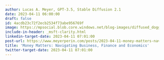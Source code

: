 ```yaml
---
author: Lucas A. Meyer, GPT-3.5, Stable Diffusion 2.1
date: 2023-04-11 06:00:00
draft: false
id: 4acdb23c72f2ecb2534f73abe956769f
image: https://mpsocial.blob.core.windows.net/blog-images/diffused_doggo_spy.png
include-in-header: _msft-clarity.html
linkedin-target-date: 2023-04-11 07:01:00
post-url: https://www.meyerperin.com/posts/2023-04-11-money-matters-navigating-business-finance-and-economics.html
title: 'Money Matters: Navigating Business, Finance and Economics'
twitter-target-date: 2023-04-11 07:01:00
---
```


